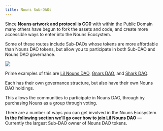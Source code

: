 ```yaml
---
title: Nouns Sub-DAOs
---
```


Since **Nouns artwork and protocol is CC0** with within the Public Domain many others have begun to fork the assets and code, and create more accessible ways to enter into the Nouns Ecosystem.

Some of these routes include Sub-DAOs whose tokens are more affordable than Nouns DAO tokens, but allow you to participate in both Sub-DAO and Nouns DAO governance.

![](/assets/nouniverse.png)

Prime examples of this are [Lil Nouns DAO](https://lilnouns.wtf/), [Gnars DAO](https://gnars.wtf/), and [Shark DAO](https://sharkdao.wtf/).&#x20;

Each has their own governance structure, but also have their own Nouns DAO holdings.

This allows the communities to participate in Nouns DAO, through <Nutshell children="fractional ownership," glossaryEntry="content/glossary/fractional_ownership.mdx" /> by purchasing Nouns as a group through voting.

There are a number of ways you can get involved in the Nouns Ecosystem. **In the following section we’ll go over how to join Lil Nouns DAO** — Currently the largest Sub-DAO owner of Nouns DAO tokens.
